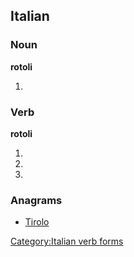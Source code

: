 ==Italian==

===Noun===
'''rotoli''' {{m}}

# {{plural of|[[rotolo]]|lang=Italian}}

===Verb===
'''rotoli'''

# {{form of|[[second-person|Second-person]] [[singular]] [[present tense]]|rotolare|lang=Italian}}
# {{form of|[[first-person|First-person]] singular, second-person singular and [[third-person]] singular [[present subjunctive]]|rotolare|lang=Italian}}
# {{form of|Third-person singular [[imperative]]|rotolare|lang=Italian}}

===Anagrams===
* {{alphagram|iloort}} [[Tirolo#Italian|Tirolo]]
[[Category:Italian verb forms]]